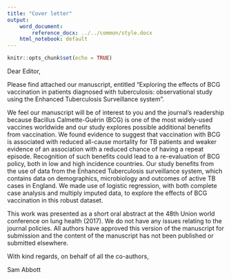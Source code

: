 ```yaml
---
title: "Cover letter"
output:
    word_document: 
        reference_docx: ../../common/style.docx
    html_notebook: default
---
```


```r
knitr::opts_chunk$set(echo = TRUE)
```


Dear Editor,

Please find attached our manuscript, entitled "Exploring the effects of BCG vaccination in patients diagnosed with tuberculosis: observational study using the Enhanced Tuberculosis Surveillance system". 

We feel our manuscript will be of interest to you and the journal's readership because Bacillus Calmette-Guérin (BCG) is one of the most widely-used vaccines worldwide and our study explores possible additional benefits from vaccination. We found evidence to suggest that vaccination with BCG is associated with reduced all-cause mortality for TB patients and weaker evidence of an association with a reduced chance of having a repeat episode. Recognition of such benefits could lead to a re-evaluation of BCG policy, both in low and high incidence countries. Our study benefits from the use of data from the Enhanced Tuberculosis surveillance system, which contains data on demographics, microbiology and outcomes of active TB cases in England. We made use of logistic regression, with both complete case analysis and multiply imputed data, to explore the effects of BCG vaccination in this robust dataset.

This work was presented as a short oral abstract at the 48th Union world conference on lung health (2017). We do not have any issues relating to the journal policies. All authors have approved this version of the manuscript for submission and the content of the manuscript has not been published or submitted elsewhere.

With kind regards, on behalf of all the co-authors,

Sam Abbott


